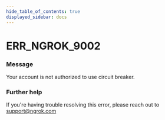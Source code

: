 ```yaml
---
hide_table_of_contents: true
displayed_sidebar: docs
---
```



# ERR_NGROK_9002

### Message

Your account is not authorized to use circuit breaker.

<ErrorDetails error="err_ngrok_9002" />

### Further help

If you're having trouble resolving this error, please reach out to [support@ngrok.com](mailto:support@ngrok.com?subject=Help%20with%20ERR_NGROK_9002)
